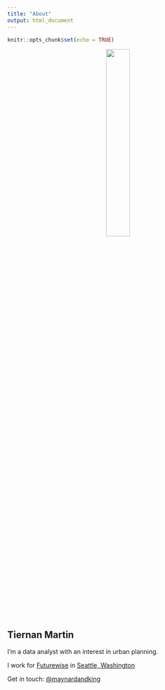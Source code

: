 ```yaml
---
title: "About"
output: html_document
---
```


```r
knitr::opts_chunk$set(echo = TRUE)
```

<p align="center">
![](/page/about_files/headshot2015-red-circle.png){width=33%}
</p>

## Tiernan Martin

I'm a data analyst with an interest in urban planning. 

I work for [Futurewise](http://futurewise.org/) in [<i class="fa fa-map-marker-alt"></i> Seattle, Washington](https://goo.gl/maps/djjtTaLfLj52)

Get in touch: [\@maynardandking](https://twitter.com/maynardandking)

